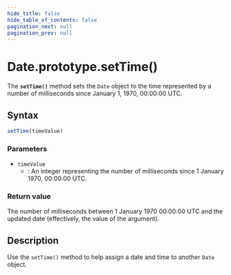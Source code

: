 ```yaml
---
hide_title: false
hide_table_of_contents: false
pagination_next: null
pagination_prev: null
---
```

# Date.prototype.setTime()

The **`setTime()`** method sets the `Date` object
to the time represented by a number of milliseconds since January 1, 1970, 00:00:00 UTC.

## Syntax

```js
setTime(timeValue)
```

### Parameters

- `timeValue`
  - : An integer representing the number of milliseconds since 1 January 1970, 00:00:00
    UTC.

### Return value

The number of milliseconds between 1 January 1970 00:00:00 UTC and the updated date
(effectively, the value of the argument).

## Description

Use the `setTime()` method to help assign a date and time to another
`Date` object.
